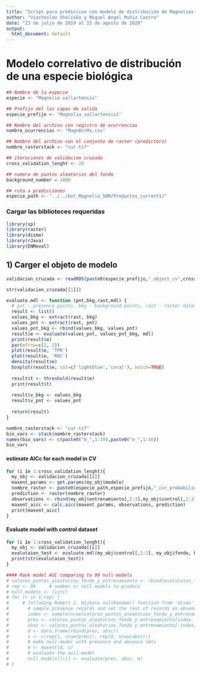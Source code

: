 ---
title: "Script para prediccion con modelo de distribución de Magnolias"
author: "Viacheslav Shalisko y Miguel Angel Muñiz Castro"
date: "23 de julio de 2019 al 15 de agosto de 2020"
output:
  html_document: default
---

# Modelo correlativo de distribución de una especie biológica


```{r variables}
## Nombre de la especie
especie <- "Magnolia vallartensis"

## Prefijo del las capas de salida
especie_prefijo <- "Magnolia_vallartensis1"

## Nombre del archivo con registro de ocurrencias
nombre_ocurrencias <- "MagnOccMx.csv"

## Nombre del archivo con el conjunto de raster (predictors)
nombre_rasterstack <- "cur.tif"

## iteraciones de validacion cruzada
cross_validation_lenght <- 20

## numero de puntos aleatorios del fondo
background_number = 1000

## ruta a predicciones
especie_path <- "../../bot_Magnolia_SDM/Productos_current1/"
```

### Cargar las biblioteces requeridas

```{r}
library(sp)
library(raster)
library(dismo)
library(rJava)
library(ENMeval)
```

## 1) Carger el objeto de modelo

```{r cross-validation-load}
validacion_cruzada <- readRDS(paste0(especie_prefijo,"_object_cv",cross_validation_lenght,".rds"))

str(validacion_cruzada[[1]])
```

```{r}
evaluate.mdl <- function (pnt,bkg,rast,mdl) {
  # pnt - presence points, bkg - background points, rast - raster dataset, mdl - model
  result <- list()
  values_bkg <- extract(rast, bkg)
  values_pnt <- extract(rast, pnt)
  values_pnt_bkg <- rbind(values_bkg, values_pnt)
  result$e <- evaluate(values_pnt, values_pnt_bkg, mdl)
  print(result$e)
  par(mfrow=c(2, 2))
  plot(result$e, 'TPR')
  plot(result$e, 'ROC')
  density(result$e)
  boxplot(result$e, col=c('lightblue','coral'), notch=TRUE)
  
  result$t <- threshold(result$e)
  print(result$t)
  
  result$v_bkg <- values_bkg
  result$v_pnt <- values_pnt
  
  return(result)
}

```

```{r}
nombre_rasterstack <- "cur.tif"
bio_vars <- stack(nombre_rasterstack)
names(bio_vars) <- c(paste0("b_",1:19),paste0("e_",1:16))
bio_vars

```

#### estimate AICc for each model in CV

```{r estimate-aicc}
for (i in 1:cross_validation_lenght){
  my_obj <- validacion_cruzada[[i]]  
  maxent_params <- get.params(my_obj$modelo)
  nombre_raster <- paste0(especie_path,especie_prefijo,"_cur_probabilidad_32bits_iteracion_",i,".tif")
  prediction <- raster(nombre_raster)
  observations <- rbind(my_obj$entrenamiento[,2:3],my_obj$control[,2:3])  
  maxent_aicc <- calc.aicc(maxent_params, observations, prediction)
  print(maxent_aicc)
}
```

#### Evaluate model with control dataset

```{r evaluate-model-control-data, fig.width=10, fig.height=10}
for (i in 1:cross_validation_lenght){
  my_obj <- validacion_cruzada[[i]]
  evalutaion_test <- evaluate.mdl(my_obj$control[,2:3], my_obj$fondo, bio_vars, my_obj$modelo)
  print(str(evalutaion_test))
}
```



```{r null-model-auc-training}
#### Rank model AUC comparing to 99 null-models
# valores_puntos_aleatorios_fondo_y_entrenamiento <- rbind(evalutaion_training$v_pnt, evalutaion_training$v_bkg)
# rep <- 99     # number or null models to produce
# null_models <- list()
# for (r in 1:rep) {
#     # following Robert J. Hijmans nullRandom() function from 'dismo'
# 		# sample presence records and set the rest of records as absence
# 		index <- sample(nrow(valores_puntos_aleatorios_fondo_y_entrenamiento), presence_points_count)
# 		pres <- valores_puntos_aleatorios_fondo_y_entrenamiento[index, ]
# 		absc <- valores_puntos_aleatorios_fondo_y_entrenamiento[-index, ]
# 		d <- data.frame(rbind(pres, absc))
# 		v <- c(rep(1, nrow(pres)), rep(0, nrow(absc)))
# 		# make null-model with presence and absence sets
# 		m <- maxent(d, v)
# 		# evaluate the null-model
# 		null_models[[r]] <- evaluate(pres, absc, m)
# }

```



